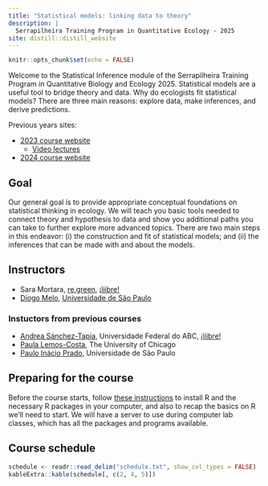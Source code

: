 ```yaml
---
title: "Statistical models: linking data to theory"
description: |
  Serrapilheira Training Program in Quantitative Ecology - 2025
site: distill::distill_website
---
```


```r
knitr::opts_chunk$set(echo = FALSE)
```

Welcome to the Statistical Inference module of the
Serrapilheira Training Program in Quantitative Biology and
Ecology 2025. Statistical models are a useful tool to bridge theory
and data. Why do ecologists fit statistical models? There are three
main reasons: explore data, make inferences, and derive predictions.

Previous years sites:

  - [2023 course website](https://statistical-inference.netlify.app/)
    - [Video lectures](https://www.youtube.com/results?search_query=QEco+Program%3A+Statistical+models)
  - [2024 course website](https://statistical-modeling.github.io/2024/) 

## Goal

Our general goal is to provide appropriate conceptual foundations on
statistical thinking in ecology. We will teach you basic tools needed to connect
theory and hypothesis to data and show you additional paths you can
take to further explore more advanced topics. There are two main steps
in this endeavor: (i) the construction and fit of statistical models;
and (ii) the inferences that can be made with and about the models.

## Instructors

* Sara Mortara, [re.green](re.green), [¡liibre!](https://liibre.netlify.app/)
* [Diogo Melo](https://damelo.net/), [Universidade de São Paulo](https://www.ib.usp.br/telefones-ib/docentes-ib/656-diogo-amaral-r-melo.html)

### Instuctors from previous courses

* [Andrea Sánchez-Tapia](https://andreasancheztapia.netlify.app/), Universidade Federal do ABC, [¡liibre!](https://liibre.netlify.app/)
* [Paula Lemos-Costa](https://lemoscosta.weebly.com/), The University of Chicago
* [Paulo Inácio Prado](http://ecologia.ib.usp.br/let/doku.php?id=engl:prado:start), Universidade de São Paulo


## Preparing for the course

Before the course starts, follow [these
instructions]([00_instructions.html](https://statistical-inference.netlify.app/00_instructions)) to install R <!-- RStudio --> and
the necessary R packages in your computer, and also to recap the
basics on R we'll need to start. We will have a server to use during computer
 lab classes, which has all the packages and programs available.

## Course schedule 

```r
schedule <- readr::read_delim("schedule.txt", show_col_types = FALSE)
kableExtra::kable(schedule[, c(2, 4, 5)])
```

